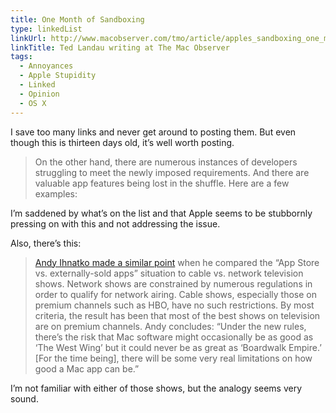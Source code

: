 ```yaml
---
title: One Month of Sandboxing
type: linkedList
linkUrl: http://www.macobserver.com/tmo/article/apples_sandboxing_one_month_in/
linkTitle: Ted Landau writing at The Mac Observer
tags:
  - Annoyances
  - Apple Stupidity
  - Linked
  - Opinion
  - OS X
---
```


I save too many links and never get around to posting them. But even though this is thirteen days old, it’s well worth posting.

> On the other hand, there are numerous instances of developers struggling to meet the newly imposed requirements. And there are valuable app features being lost in the shuffle. Here are a few examples:

I’m saddened by what’s on the list and that Apple seems to be stubbornly pressing on with this and not addressing the issue.

Also, there’s this:

> [Andy Ihnatko made a similar point](http://ihnatko.com/2012/06/26/one-more-lame-analogy-about-the-app-store/) when he compared the “App Store vs. externally-sold apps” situation to cable vs. network television shows. Network shows are constrained by numerous regulations in order to qualify for network airing. Cable shows, especially those on premium channels such as HBO, have no such restrictions. By most criteria, the result has been that most of the best shows on television are on premium channels. Andy concludes: “Under the new rules, there’s the risk that Mac software might occasionally be as good as ‘The West Wing’ but it could never be as great as ‘Boardwalk Empire.’ \[For the time being\], there will be some very real limitations on how good a Mac app can be.”

I’m not familiar with either of those shows, but the analogy seems very sound.
